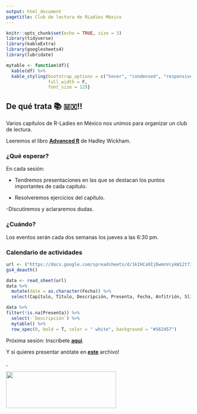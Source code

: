 ```yaml
---
output: html_document
pagetitle: Club de lectura de RLadies México 
---
```


```r
knitr::opts_chunk$set(echo = TRUE, size = 3)
library(tidyverse)
library(kableExtra)
library(googlesheets4)
library(lubridate)

mytable <- function(df){
  kable(df) %>%
  kable_styling(bootstrap_options = c("hover", "condensed", "responsive"),
                full_width = F,
                font_size = 12)}
```

## De qué trata 📚 🇲🇽\!\!

Varios capítulos de R-Ladies en México nos unimos para organizar un club de lectura.

Leeremos el libro [**Advanced R**](https://adv-r.hadley.nz/) de Hadley Wickham.

### ¿Qué esperar?
En cada sesión:

- Tendremos presentaciones en las que se destacan los puntos importantes de cada capítulo.

- Resolveremos ejercicios del capítulo.
  
-Discutiremos y aclararemos dudas.
   
### ¿Cuándo?

Los eventos serán cada dos semanas los jueves a las 6:30 pm. 

### Calendario de actividades

```r

url <- ("https://docs.google.com/spreadsheets/d/1kIHCa9IjDwmnVcykW12t73Nb7xwb_YJcxXVzi-GlKJw/edit#gid=0") 
gs4_deauth()

data <- read_sheet(url)
data %>%
  mutate(date = as.character(Fecha)) %>% 
  select(Capítulo, Título, Descripción, Presenta, Fecha, Anfitrión, Slides)

```

```r
data %>% 
filter(!is.na(Presenta)) %>% 
  select(-`Descripción`) %>% 
  mytable() %>% 
  row_spec(0, bold = T, color = " white", background = "#562457")
```



Próxima sesión: Inscríbete [**aquí**](https://www.meetup.com/es-ES/rladies-cdmx/events/276179243/).

Y si quieres presentar anótate en [**este**](https://docs.google.com/spreadsheets/d/1kIHCa9IjDwmnVcykW12t73Nb7xwb_YJcxXVzi-GlKJw/edit#gid=0) archivo!

<a href="https://github.com/RLadiesMX/club-lectura-advr"> </i>&nbsp; </a><br>

<img src="R-LadiesGlobal_RBG_online_LogoWithText_Horizontal.png" width="300" height="100" />


